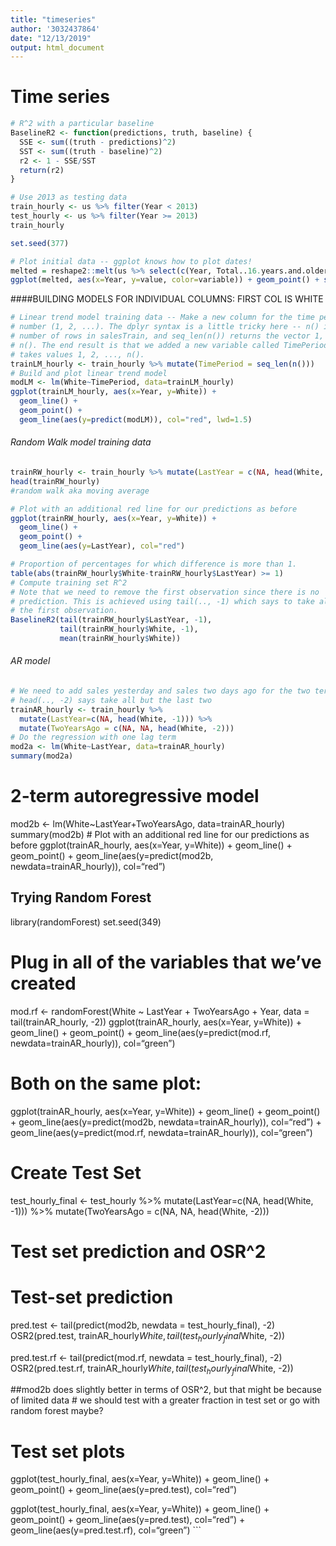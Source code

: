 ```yaml
---
title: "timeseries"
author: '3032437864'
date: "12/13/2019"
output: html_document
---
```


# Time series
```r
# R^2 with a particular baseline
BaselineR2 <- function(predictions, truth, baseline) {
  SSE <- sum((truth - predictions)^2)
  SST <- sum((truth - baseline)^2)
  r2 <- 1 - SSE/SST
  return(r2)
}
```

```r
# Use 2013 as testing data
train_hourly <- us %>% filter(Year < 2013)
test_hourly <- us %>% filter(Year >= 2013)
train_hourly
```

```r
set.seed(377)

# Plot initial data -- ggplot knows how to plot dates!
melted = reshape2::melt(us %>% select(c(Year, Total..16.years.and.older, White, Black.or.African.American, Asian, Hispanic.or.Latino.ethnicity)), id.var='Year')
ggplot(melted, aes(x=Year, y=value, color=variable)) + geom_point() + scale_y_continuous(breaks = round(seq(min(melted$value), max(melted$value), by = 2),1))
```

####BUILDING MODELS FOR INDIVIDUAL COLUMNS: FIRST COL IS WHITE
```r

# Linear trend model training data -- Make a new column for the time period
# number (1, 2, ...). The dplyr syntax is a little tricky here -- n() is the
# number of rows in salesTrain, and seq_len(n()) returns the vector 1, 2, ...,
# n(). The end result is that we added a new variable called TimePeriod that
# takes values 1, 2, ..., n().
trainLM_hourly <- train_hourly %>% mutate(TimePeriod = seq_len(n()))
# Build and plot linear trend model
modLM <- lm(White~TimePeriod, data=trainLM_hourly)
ggplot(trainLM_hourly, aes(x=Year, y=White)) +
  geom_line() +
  geom_point() +
  geom_line(aes(y=predict(modLM)), col="red", lwd=1.5)
```

###### Random Walk model training data 
```r
trainRW_hourly <- train_hourly %>% mutate(LastYear = c(NA, head(White, -1)))
head(trainRW_hourly)
#random walk aka moving average
```

```r
# Plot with an additional red line for our predictions as before
ggplot(trainRW_hourly, aes(x=Year, y=White)) +
  geom_line() +
  geom_point() +
  geom_line(aes(y=LastYear), col="red")
```

```r
# Proportion of percentages for which difference is more than 1.
table(abs(trainRW_hourly$White-trainRW_hourly$LastYear) >= 1)
# Compute training set R^2
# Note that we need to remove the first observation since there is no
# prediction. This is achieved using tail(.., -1) which says to take all but
# the first observation.
BaselineR2(tail(trainRW_hourly$LastYear, -1), 
           tail(trainRW_hourly$White, -1),
           mean(trainRW_hourly$White))
```


###### AR model
```r
# We need to add sales yesterday and sales two days ago for the two term AR model
# head(.., -2) says take all but the last two 
trainAR_hourly <- train_hourly %>%
  mutate(LastYear=c(NA, head(White, -1))) %>%
  mutate(TwoYearsAgo = c(NA, NA, head(White, -2)))
# Do the regression with one lag term
mod2a <- lm(White~LastYear, data=trainAR_hourly)
summary(mod2a)
```

# 2-term autoregressive model 
mod2b <- lm(White~LastYear+TwoYearsAgo, data=trainAR_hourly)
summary(mod2b)
# Plot with an additional red line for our predictions as before
ggplot(trainAR_hourly, aes(x=Year, y=White)) +
  geom_line() +
  geom_point() +
  geom_line(aes(y=predict(mod2b, newdata=trainAR_hourly)), col="red")


## Trying Random Forest
library(randomForest)
set.seed(349)

# Plug in all of the variables that we've created
mod.rf <- randomForest(White ~ LastYear + TwoYearsAgo + Year, data = tail(trainAR_hourly, -2))
ggplot(trainAR_hourly, aes(x=Year, y=White)) +
  geom_line() +
  geom_point() +
  geom_line(aes(y=predict(mod.rf, newdata=trainAR_hourly)), col="green")

# Both on the same plot:
ggplot(trainAR_hourly, aes(x=Year, y=White)) +
  geom_line() +
  geom_point() +
  geom_line(aes(y=predict(mod2b, newdata=trainAR_hourly)), col="red") +
  geom_line(aes(y=predict(mod.rf, newdata=trainAR_hourly)), col="green")

# Create Test Set
test_hourly_final <- test_hourly %>%
  mutate(LastYear=c(NA, head(White, -1))) %>%
  mutate(TwoYearsAgo = c(NA, NA, head(White, -2)))

# Test set prediction and OSR^2
# Test-set prediction
pred.test <- tail(predict(mod2b, newdata = test_hourly_final), -2)
OSR2(pred.test, trainAR_hourly$White, tail(test_hourly_final$White, -2))

pred.test.rf <- tail(predict(mod.rf, newdata = test_hourly_final), -2)
OSR2(pred.test.rf, trainAR_hourly$White, tail(test_hourly_final$White, -2))

##mod2b does slightly better in terms of OSR^2, but that might be because of limited data
# we should test with a greater fraction in test set or go with random forest maybe?

# Test set plots
ggplot(test_hourly_final, aes(x=Year, y=White)) +
  geom_line() +
  geom_point() +
  geom_line(aes(y=pred.test), col="red")

ggplot(test_hourly_final, aes(x=Year, y=White)) +
  geom_line() +
  geom_point() +
  geom_line(aes(y=pred.test), col="red") +
  geom_line(aes(y=pred.test.rf), col="green")
```

